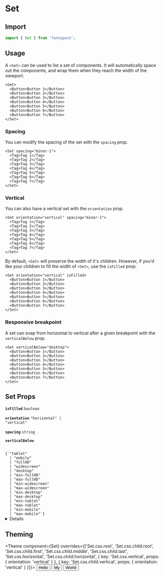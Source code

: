 
# Set

## Import

```jsx
import { Set } from 'fannypack';
```

## Usage

A `<Set>` can be used to list a set of components. It will automatically space out the components, and wrap them when they reach the width of the viewport.

```jsx-live
<Set>
  <Button>Button 1</Button>
  <Button>Button 2</Button>
  <Button>Button 3</Button>
  <Button>Button 4</Button>
  <Button>Button 5</Button>
  <Button>Button 6</Button>
  <Button>Button 7</Button>
</Set>
```

### Spacing

You can modify the spacing of the set with the `spacing` prop.

```jsx-live
<Set spacing="minor-1">
  <Tag>Tag 1</Tag>
  <Tag>Tag 2</Tag>
  <Tag>Tag 3</Tag>
  <Tag>Tag 4</Tag>
  <Tag>Tag 5</Tag>
  <Tag>Tag 6</Tag>
  <Tag>Tag 7</Tag>
</Set>
```

### Vertical

You can also have a vertical set with the `orientation` prop.

```jsx-live
<Set orientation="vertical" spacing="minor-1">
  <Tag>Tag 1</Tag>
  <Tag>Tag 2</Tag>
  <Tag>Tag 3</Tag>
  <Tag>Tag 4</Tag>
  <Tag>Tag 5</Tag>
  <Tag>Tag 6</Tag>
  <Tag>Tag 7</Tag>
</Set>
```

By default, `<Set>` will preserve the width of it's children. However, if you'd like your children to fill the width of `<Set>`, use the `isFilled` prop:

```jsx-live
<Set orientation="vertical" isFilled>
  <Button>Button 1</Button>
  <Button>Button 2</Button>
  <Button>Button 3</Button>
  <Button>Button 4</Button>
  <Button>Button 5</Button>
  <Button>Button 6</Button>
  <Button>Button 7</Button>
</Set>
```

### Responsive breakpoint

A set can snap from horizontal to vertical after a given breakpoint with the `verticalBelow` prop.

```jsx-live
<Set verticalBelow="desktop">
  <Button>Button 1</Button>
  <Button>Button 2</Button>
  <Button>Button 3</Button>
  <Button>Button 4</Button>
  <Button>Button 5</Button>
  <Button>Button 6</Button>
  <Button>Button 7</Button>
</Set>
```

## Set Props

<!-- Automatically generated -->

**<Code marginRight="major-1">isFilled</Code>** <Code fontSize="150" palette="primary">boolean</Code>

<Box marginBottom="major-4" />

**<Code marginRight="major-1">orientation</Code>** <Code fontSize="150" palette="primary">&#34;horizontal&#34; | &#34;vertical&#34;</Code>

<Box marginBottom="major-4" />

**<Code marginRight="major-1">spacing</Code>** <Code fontSize="150" palette="primary">string</Code>

<Box marginBottom="major-4" />

**<Code marginRight="major-1">verticalBelow</Code>**

<Code isBlock palette="primary" fontSize="150" padding="minor-1" marginBottom="major-2">
{`"tablet"
  | "mobile"
  | "fullHD"
  | "widescreen"
  | "desktop"
  | "min-fullHD"
  | "max-fullHD"
  | "min-widescreen"
  | "max-widescreen"
  | "min-desktop"
  | "max-desktop"
  | "min-tablet"
  | "max-tablet"
  | "min-mobile"
  | "max-mobile"`}
</Code>

<Box marginBottom="major-4" />

<details><Box use="summary" marginBottom="major-2">Inherits <code><strong>Box</strong></code> props</Box>

**<Code marginRight="major-1">use</Code>**

<Code isBlock palette="primary" fontSize="150" padding="minor-1" marginBottom="major-2">
{`string
  | (ComponentClass<any, any> & { useProps: any; })
  | (FunctionComponent<any> & { useProps: any; })`}
</Code>

<Box marginBottom="major-4" />

**<Code marginRight="major-1">className</Code>** <Code fontSize="150" palette="primary">string</Code>

<Box marginBottom="major-4" />

**<Code marginRight="major-1">children</Code>**

<Code isBlock palette="primary" fontSize="150" padding="minor-1" marginBottom="major-2">
{`string
  | number
  | boolean
  | {}
  | ReactElement<any, string
  | ((props: any) => ReactElement<any, string
  | ...
  | (new (props: any) => Component<any, any, any>)>)
  | (new (props: any) => Component<any, any, any>)>
  | ReactNodeArray
  | ReactPortal
  | ((props: BoxProps) => ReactNode)`}
</Code>

<Box marginBottom="major-4" />

**<Code marginRight="major-1">altitude</Code>** <Code fontSize="150" palette="primary">string</Code>

<Box marginBottom="major-4" />

**<Code marginRight="major-1">variant</Code>** <Code fontSize="150" palette="primary">string</Code>

<Box marginBottom="major-4" />

**<Code marginRight="major-1">overrides</Code>**

<Code isBlock palette="primary" fontSize="150" padding="minor-1" marginBottom="major-2">
{`{
  altitudes?: AltitudesThemeConfig;
  borders?: BordersThemeConfig;
  borderRadii?: BorderRadiiThemeConfig;
  breakpoints?: BreakpointsThemeConfig;
  fontSizes?: FontSizeThemeConfig;
  fontWeights?: FontWeightsThemeConfig;
  ... 82 more ...;
  Template?: TemplateThemeConfig;
}`}
</Code>

<Box marginBottom="major-4" />

**<Code marginRight="major-1">elementRef</Code>** <Code fontSize="150" palette="primary">((instance: any) =&#62; void) | RefObject&#60;any&#62;</Code>

<Box marginBottom="major-4" />

**<Code marginRight="major-1">themeKey</Code>** <Code fontSize="150" palette="primary">string</Code>

<Box marginBottom="major-4" />

</details>


## Theming

<Theme
  component={Set}
  overrides={['Set.css.root', 'Set.css.child.root', 'Set.css.child.first', 'Set.css.child.middle', 'Set.css.child.last', 'Set.css.horizontal', 'Set.css.child.horizontal', { key: 'Set.css.vertical', props: { orientation: 'vertical' } }, { key: 'Set.css.child.vertical', props: { orientation: 'vertical' } }]}>
  <Button>Hello</Button>
  <Button>My</Button>
  <Button>World</Button>
</Theme>
